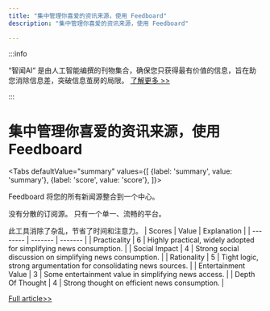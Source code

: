 ```yaml
---
title: "集中管理你喜爱的资讯来源，使用 Feedboard"
description: "集中管理你喜爱的资讯来源，使用 Feedboard"

---
```



:::info

“智闻AI“ 是由人工智能编撰的刊物集合，确保您只获得最有价值的信息，旨在助您消除信息差，突破信息茧房的局限。  [了解更多 >>](/)

:::

# 集中管理你喜爱的资讯来源，使用 Feedboard


<Tabs
	defaultValue="summary"
	values={[
	{label: 'summary', value: 'summary'},
	{label: 'score', value: 'score'},
]}>
<TabItem value="summary">


Feedboard 将您的所有新闻源整合到一个中心。

没有分散的订阅源。
只有一个单一、流畅的平台。

此工具消除了杂乱，节省了时间和注意力。
</TabItem>
<TabItem value="score">
	| Scores     | Value   | Explanation |
	| -------- | ------- | ------- |
	| Practicality  | 6    | Highly practical, widely adopted for simplifying news consumption.    |
	| Social Impact | 4     | Strong social discussion on simplifying news consumption.    |
	| Rationality    | 5    | Tight logic, strong argumentation for consolidating news sources.    |
	| Entertainment Value    | 3    | Some entertainment value in simplifying news access.    |
	| Depth Of Thought    | 4    | Strong thought on efficient news consumption.    |
</TabItem>
</Tabs>

[Full article>>](https://feedboard.app/)
